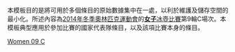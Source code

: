 <noinclude>
本模板目的是將可用於多個條目的原始數據集中在一處，以利於維護及儲存空間的最小化。所述內容為[[2014年冬季奧林匹克運動會]]的[[2014年冬季奧林匹克運動會女子冰壺比賽|'''女子'''冰壺比賽]]第9輪C場次。本模板典型應用於參加比賽的國家代表隊條目，以及該項比賽本身的條目。
</noinclude>{{Curlingbox
| sheet = C {{v|2014 Winter Olympics women's curling draw 9 sheet C}}
| team1 = {{flagIOC|GBR|2014年冬季}}（[[Eve Muirhead|Muirhead]]）
|1|0|0|0|1|0|2|0|2|0| |6
| team2 = {{flagIOC|SUI|2014年冬季}}（[[Mirjam Ott|Ott]]）{{X}}
|0|2|1|0|0|3|0|1|0|1| |8
}}<noinclude>
{{2014 Winter Olympics curling convenience template navbox}}
[[Category:2014年冬季奧林匹克運動會冰壺比賽模板|Women 09 C]]
</noinclude>